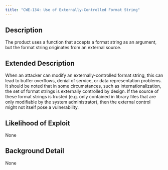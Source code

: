 ```yaml
---
title: "CWE-134: Use of Externally-Controlled Format String"
---
```


## Description
The product uses a function that accepts a format string as an argument, but the format string originates from an external source.

## Extended Description

When an attacker can modify an externally-controlled format string, this can lead to buffer overflows, denial of service, or data representation problems.
It should be noted that in some circumstances, such as internationalization, the set of format strings is externally controlled by design. If the source of these format strings is trusted (e.g. only contained in library files that are only modifiable by the system administrator), then the external control might not itself pose a vulnerability.


## Likelihood of Exploit
None

## Background Detail
None
        